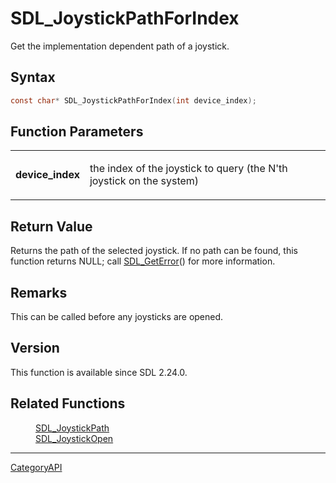 = SDL_JoystickPathForIndex =

Get the implementation dependent path of a joystick.

== Syntax ==

<syntaxhighlight lang='c'>
const char* SDL_JoystickPathForIndex(int device_index);
</syntaxhighlight>

== Function Parameters ==

{|
|'''device_index'''
|the index of the joystick to query (the N'th joystick on the system)
|}

== Return Value ==

Returns the path of the selected joystick. If no path can be found, this
function returns NULL; call [[SDL_GetError]]() for more information.

== Remarks ==

This can be called before any joysticks are opened.

== Version ==

This function is available since SDL 2.24.0.

== Related Functions ==

:[[SDL_JoystickPath]]
:[[SDL_JoystickOpen]]

----
[[CategoryAPI]]


